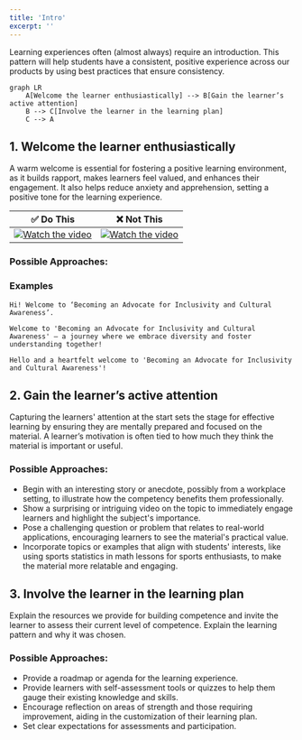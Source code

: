 ```yaml
---
title: 'Intro'
excerpt: ''
---
```

Learning experiences often (almost always) require an introduction. This pattern will help students have a consistent, positive experience across our products by using best practices that ensure consistency.

```mermaid
graph LR
    A[Welcome the learner enthusiastically] --> B[Gain the learner’s active attention]
    B --> C[Involve the learner in the learning plan]
    C --> A
```



## 1. Welcome the learner enthusiastically

A warm welcome is essential for fostering a positive learning environment, as it builds rapport, makes learners feel valued, and enhances their engagement. It also helps reduce anxiety and apprehension, setting a positive tone for the learning experience.

| ✅  Do This | ❌ Not This |
|---|---|
| [![Watch the video](https://img.youtube.com/vi/tHc7MNrB9Iw/0.jpg)](https://www.youtube.com/watch?v=tHc7MNrB9Iw&pp=ygUgZGVhZCBwb2V0IHNvY2lldHkgc3RhcnQgb2YgY2xhc3M%3D) |[![Watch the video](https://img.youtube.com/vi/KS6f1MKpLGM/0.jpg)](https://www.youtube.com/watch?v=KS6f1MKpLGM&pp=ygUdYnVlbGxlciBidWVsbGVyIGJ1ZWxsZXIgc2NlbmU%3D)|


### Possible Approaches:

### Examples
```
Hi! Welcome to ‘Becoming an Advocate for Inclusivity and Cultural Awareness’.
```
```
Welcome to 'Becoming an Advocate for Inclusivity and Cultural Awareness' – a journey where we embrace diversity and foster understanding together!
```
```
Hello and a heartfelt welcome to 'Becoming an Advocate for Inclusivity and Cultural Awareness'!
```

## 2. Gain the learner’s active attention

Capturing the learners' attention at the start sets the stage for effective learning by ensuring they are mentally prepared and focused on the material. A learner’s motivation is often tied to how much they think the material is important or useful.

### Possible Approaches:

- Begin with an interesting story or anecdote, possibly from a workplace setting, to illustrate how the competency benefits them professionally.
- Show a surprising or intriguing video on the topic to immediately engage learners and highlight the subject's importance.
- Pose a challenging question or problem that relates to real-world applications, encouraging learners to see the material's practical value.
- Incorporate topics or examples that align with students' interests, like using sports statistics in math lessons for sports enthusiasts, to make the material more relatable and engaging.

## 3. Involve the learner in the learning plan

Explain the resources we provide for building competence and invite the learner to assess their current level of competence. Explain the learning pattern and why it was chosen.

### Possible Approaches:

- Provide a roadmap or agenda for the learning experience.
- Provide learners with self-assessment tools or quizzes to help them gauge their existing knowledge and skills.
- Encourage reflection on areas of strength and those requiring improvement, aiding in the customization of their learning plan.
- Set clear expectations for assessments and participation.
